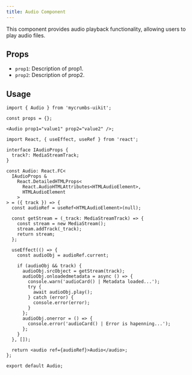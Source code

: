 ```yaml
---
title: Audio Component
---
```


This component provides audio playback functionality, allowing users to play audio files.

## Props

- `prop1`: Description of prop1.
- `prop2`: Description of prop2.

## Usage

```tsx
import { Audio } from 'mycrumbs-uikit';

const props = {};

<Audio prop1="value1" prop2="value2" />;
```
```tsx
import React, { useEffect, useRef } from 'react';

interface IAudioProps {
  track?: MediaStreamTrack;
}

const Audio: React.FC<
  IAudioProps &
    React.DetailedHTMLProps<
      React.AudioHTMLAttributes<HTMLAudioElement>,
      HTMLAudioElement
    >
> = ({ track }) => {
  const audioRef = useRef<HTMLAudioElement>(null);

  const getStream = (_track: MediaStreamTrack) => {
    const stream = new MediaStream();
    stream.addTrack(_track);
    return stream;
  };

  useEffect(() => {
    const audioObj = audioRef.current;

    if (audioObj && track) {
      audioObj.srcObject = getStream(track);
      audioObj.onloadedmetadata = async () => {
        console.warn('audioCard() | Metadata loaded...');
        try {
          await audioObj.play();
        } catch (error) {
          console.error(error);
        }
      };
      audioObj.onerror = () => {
        console.error('audioCard() | Error is hapenning...');
      };
    }
  }, []);

  return <audio ref={audioRef}>Audio</audio>;
};

export default Audio;

```